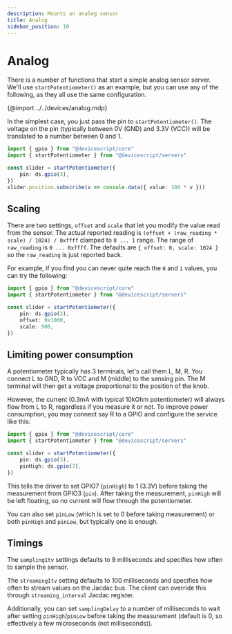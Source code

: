 ```yaml
---
description: Mounts an analog sensor
title: Analog
sidebar_position: 10
---
```


# Analog

There is a number of functions that start a simple analog sensor server.
We'll use `startPotentiometer()` as an example, but you can use any of the following,
as they all use the same configuration.

{@import ../../devices/analog.mdp}

In the simplest case, you just pass the pin to `startPotentiometer()`.
The voltage on the pin (typically between 0V (GND) and 3.3V (VCC)) will be translated to a number between 0 and 1.

```ts
import { gpio } from "@devicescript/core"
import { startPotentiometer } from "@devicescript/servers"

const slider = startPotentiometer({
    pin: ds.gpio(3),
})
slider.position.subscribe(v => console.data({ value: 100 * v }))
```

## Scaling

There are two settings, `offset` and `scale` that let you modify the value read from the sensor.
The actual reported reading is `(offset + (raw_reading * scale) / 1024) / 0xffff`
clamped to `0 ... 1` range.
The range of `raw_reading` is `0 ... 0xffff`.
The defaults are `{ offset: 0, scale: 1024 }` so the `raw_reading` is just reported back.

For example, if you find you can never quite reach the `0` and `1` values, you can try the following:

```ts
import { gpio } from "@devicescript/core"
import { startPotentiometer } from "@devicescript/servers"

const slider = startPotentiometer({
    pin: ds.gpio(3),
    offset: 0x1000,
    scale: 900,
})
```

## Limiting power consumption

A potentiometer typically has 3 terminals, let's call them L, M, R.
You connect L to GND, R to VCC and M (middle) to the sensing pin.
The M terminal will then get a voltage proportional to the position of the knob.

However, the current (0.3mA with typical 10kOhm potentiometer) will always flow from L to R,
regardless if you measure it or not.
To improve power consumption, you may connect say R to a GPIO and configure the service like this:

```ts
import { gpio } from "@devicescript/core"
import { startPotentiometer } from "@devicescript/servers"

const slider = startPotentiometer({
    pin: ds.gpio(3),
    pinHigh: ds.gpio(7),
})
```

This tells the driver to set GPIO7 (`pinHigh`) to 1 (3.3V) before taking the measurement
from GPIO3 (`pin`).
After taking the measurement, `pinHigh` will be left floating, so no current will flow through the potentiometer.

You can also set `pinLow` (which is set to 0 before taking measurement) or both `pinHigh` and `pinLow`,
but typically one is enough.

## Timings

The `samplingItv` settings defaults to 9 milliseconds and specifies how often to sample the sensor.

The `streamingItv` setting defaults to 100 milliseconds and specifies how often to stream values
on the Jacdac bus.
The client can override this through `streaming_interval` Jacdac register.

Additionally, you can set `samplingDelay` to a number of milliseconds to wait after setting `pinHigh`/`pinLow`
before taking the measurement
(default is 0, so effectively a few microseconds (not milliseconds)).
